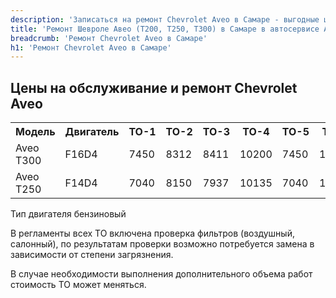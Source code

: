 ```yaml
---
description: 'Записаться на ремонт Chevrolet Aveo в Самаре - выгодные цены, гарантия, скидки и акции, официальный сервис Шевроле Авео.'
title: 'Ремонт Шевроле Авео (T200, T250, T300) в Самаре в автосервисе Альфа - цены ТО Chevrolet Aveo'
breadcrumb: 'Ремонт Chevrolet Aveo в Самаре'
h1: 'Ремонт Chevrolet Aveo в Самаре'
---
```

<h2> Цены на обслуживание и ремонт Chevrolet Aveo </h2>
<table>
<tbody>
<tr>
	<th>
		 Модель
	</th>
	<th>
		 Двигатель
	</th>
	<th>
		 ТО-1
	</th>
	<th>
		 ТО-2
	</th>
	<th>
		 ТО-3
	</th>
	<th>
		 ТО-4
	</th>
	<th>
		 ТО-5
	</th>
	<th>
		 ТО-6
	</th>
	<th>
		 ТО-7
	</th>
	<th>
		 ТО-8
	</th>
	<th>
		 ТО-9
	</th>
</tr>
<tr>
	<td>
		 Aveo T300
	</td>
	<td>
		 F16D4
	</td>
	<td>
		 7450
	</td>
	<td>
		 8312
	</td>
	<td>
		 8411
	</td>
	<td>
		 10200
	</td>
	<td>
		 7450
	</td>
	<td>
		 11597
	</td>
	<td>
		 8411
	</td>
	<td>
		 10200
	</td>
	<td>
		 8411
	</td>
</tr>
<tr>
	<td>
		 Aveo T250
	</td>
	<td>
		 F14D4
	</td>
	<td>
		 7040
	</td>
	<td>
		 8150
	</td>
	<td>
		 7937
	</td>
	<td>
		 10135
	</td>
	<td>
		 7040
	</td>
	<td>
		 10907
	</td>
	<td>
		 7937
	</td>
	<td>
		 10135
	</td>
	<td>
		 7937
	</td>
</tr>
</tbody>
</table>
<div>
	 Тип двигателя бензиновый
</div>
<p>
	 В регламенты всех ТО включена проверка фильтров (воздушный, салонный), по результатам проверки возможно потребуется замена в зависимости от степени загрязнения.
</p>
<p>
	 В случае необходимости выполнения дополнительного объема работ стоимость ТО может меняться.
</p>